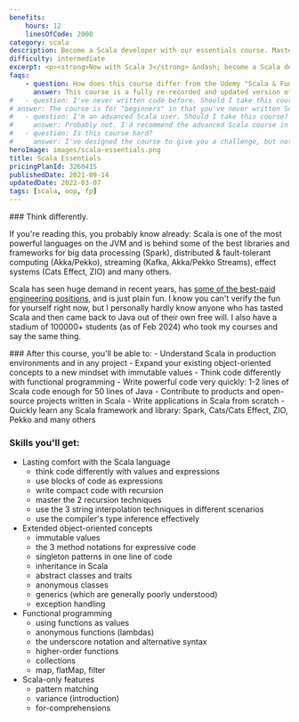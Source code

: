 ```yaml
---
benefits:
    hours: 12
    linesOfCode: 2000
category: scala
description: Become a Scala developer with our essentials course. Master the fundamentals of Scala and functional programming through clear lessons, practical exercises, and a smooth learning curve. Ideal for those with some programming experience, this course will quickly equip you with essential skills to enhance your coding toolkit.
difficulty: intermediate
excerpt: <p><strong>Now with Scala 3</strong> &ndash; become a Scala developer by mastering the essentials of Scala and functional programming with our comprehensive, hands-on course &ndash; <a href="/courses/scala-essentials-old">also available for Scala 2</a></p>
faqs:
    - question: How does this course differ from the Udemy "Scala & Functional Programming Essentials" course?
      answer: This course is a fully re-recorded and updated version of the Udemy course, featuring additional content, lessons, exercises, and code. It offers a smoother learning curve and is specifically designed for Scala 3, reflecting its future direction.
#   - question: I've never written code before. Should I take this course? It says it's for beginners.
# answer: The course is for "beginners" in that you've never written Scala before, but the course already assumes existing programming experience. I don't talk too much about the absolute basics, like what's a variable, an object or a method. I assume you know what they are, and I quickly move to how Scala works with them.
#   - question: I'm an advanced Scala user. Should I take this course?
#     answer: Probably not. I'd recommend the advanced Scala course in this case. I'm willing to bet that there are at least 3 topics or techniques in the advanced course you did not know, even if you've written Scala for 10 years.
#   - question: Is this course hard?
#     answer: I've designed the course to give you a challenge, but not too much that it becomes frustrating. In case you struggle with something, we have a whole group on Slack for discussions, and I'm responsive.
heroImage: images/scala-essentials.png
title: Scala Essentials
pricingPlanId: 3260415
publishedDate: 2021-09-14
updatedDate: 2022-03-07
tags: [scala, oop, fp]
---
```



<CourseLayout>
<Fragment slot="goal">
### Think differently.

If you're reading this, you probably know already: Scala is one of the most powerful languages on the JVM and is behind some of the best libraries and frameworks for big data processing (Spark), distributed & fault-tolerant computing (Akka/Pekko), streaming (Kafka, Akka/Pekko Streams), effect systems (Cats Effect, ZIO) and many others.

Scala has seen huge demand in recent years, has [some of the best-paid engineering positions](https://insights.stackoverflow.com/survey/2019#work-_-salary-and-experience-by-language), and is just plain fun. I know you can't verify the fun for yourself right now, but I personally hardly know anyone who has tasted Scala and then came back to Java out of their own free will. I also have a stadium of 100000+ students (as of Feb 2024) who took my courses and say the same thing.

</Fragment>
<Fragment slot="skills">
### After this course, you'll be able to:
- Understand Scala in production environments and in any project
- Expand your existing object-oriented concepts to a new mindset with immutable values
- Think code differently with functional programming
- Write powerful code very quickly: 1-2 lines of Scala code enough for 50 lines of Java
- Contribute to products and open-source projects written in Scala
- Write applications in Scala from scratch
- Quickly learn any Scala framework and library: Spark, Cats/Cats Effect, ZIO, Pekko and many others

### Skills you'll get:

- Lasting comfort with the Scala language
    - think code differently with values and expressions
    - use blocks of code as expressions
    - write compact code with recursion
    - master the 2 recursion techniques
    - use the 3 string interpolation techniques in different scenarios
    - use the compiler's type inference effectively
- Extended object-oriented concepts
    - immutable values
    - the 3 method notations for expressive code
    - singleton patterns in one line of code
    - inheritance in Scala
    - abstract classes and traits
    - anonymous classes
    - generics (which are generally poorly understood)
    - exception handling
- Functional programming
    - using functions as values
    - anonymous functions (lambdas)
    - the underscore notation and alternative syntax
    - higher-order functions
    - collections
    - map, flatMap, filter
- Scala-only features
    - pattern matching
    - variance (introduction)
    - for-comprehensions

</Fragment>
</CourseLayout>
